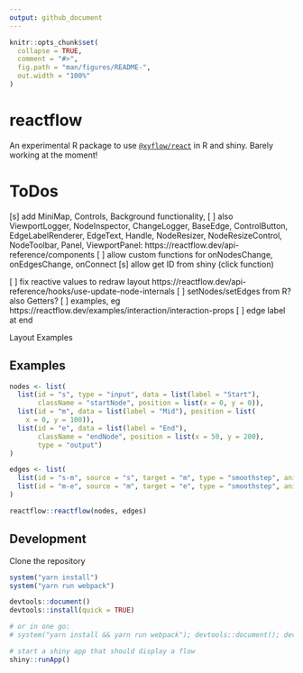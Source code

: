 ```yaml
---
output: github_document
---
```


<!-- README.md is generated from README.Rmd. Please edit that file -->

```r
knitr::opts_chunk$set(
  collapse = TRUE,
  comment = "#>",
  fig.path = "man/figures/README-",
  out.width = "100%"
)
```

# reactflow

An experimental R package to use [`@xyflow/react`](https://reactflow.dev) in R and shiny. Barely working at the moment!


# ToDos

[s] add MiniMap, Controls, Background functionality,
[ ] also ViewportLogger, NodeInspector, ChangeLogger, BaseEdge, ControlButton, EdgeLabelRenderer, EdgeText, Handle, NodeResizer, NodeResizeControl, NodeToolbar, Panel, ViewportPanel: https://reactflow.dev/api-reference/components
[ ] allow custom functions for onNodesChange, onEdgesChange, onConnect
[s] allow get ID from shiny (click function)

[ ] fix reactive values to redraw layout https://reactflow.dev/api-reference/hooks/use-update-node-internals
[ ] setNodes/setEdges from R? also Getters?
[ ] examples, eg https://reactflow.dev/examples/interaction/interaction-props
[ ] edge label at end


Layout Examples


## Examples

```r
nodes <- list(
  list(id = "s", type = "input", data = list(label = "Start"), 
       className = "startNode", position = list(x = 0, y = 0)),
  list(id = "m", data = list(label = "Mid"), position = list(
    x = 0, y = 100)),
  list(id = "e", data = list(label = "End"), 
       className = "endNode", position = list(x = 50, y = 200), 
       type = "output")
)

edges <- list(
  list(id = "s-m", source = "s", target = "m", type = "smoothstep", animated = TRUE),
  list(id = "m-e", source = "m", target = "e", type = "smoothstep", animated = TRUE)
)

reactflow::reactflow(nodes, edges)
```




## Development

Clone the repository

```r
system("yarn install")
system("yarn run webpack")

devtools::document()
devtools::install(quick = TRUE)

# or in one go:
# system("yarn install && yarn run webpack"); devtools::document(); devtools::install(quick=TRUE)

# start a shiny app that should display a flow
shiny::runApp()
```

